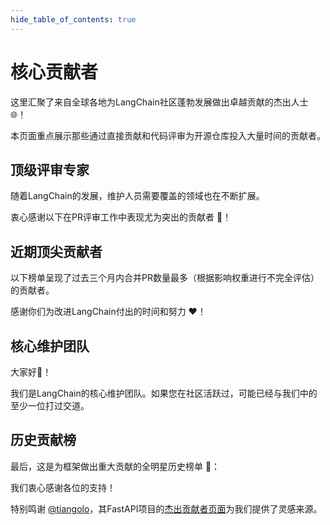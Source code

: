 ```yaml
---
hide_table_of_contents: true
---
```



# 核心贡献者

这里汇聚了来自全球各地为LangChain社区蓬勃发展做出卓越贡献的杰出人士 🌐！

本页面重点展示那些通过直接贡献和代码评审为开源仓库投入大量时间的贡献者。

## 顶级评审专家

随着LangChain的发展，维护人员需要覆盖的领域也在不断扩展。

衷心感谢以下在PR评审工作中表现尤为突出的贡献者 🙏！

<People type="top_reviewers"></People>

## 近期顶尖贡献者

以下榜单呈现了过去三个月内合并PR数量最多（根据影响权重进行不完全评估）的贡献者。

感谢你们为改进LangChain付出的时间和努力 ❤️！

<People type="top_recent_contributors" count="20"></People>

## 核心维护团队

大家好👋！

我们是LangChain的核心维护团队。如果您在社区活跃过，可能已经与我们中的至少一位打过交道。

<People type="maintainers"></People>

## 历史贡献榜

最后，这是为框架做出重大贡献的全明星历史榜单 🌟：

<People type="top_contributors"></People>

我们衷心感谢各位的支持！

特别鸣谢 [@tiangolo](https://github.com/tiangolo)，其FastAPI项目的[杰出贡献者页面](https://fastapi.tiangolo.com/fastapi-people)为我们提供了灵感来源。
